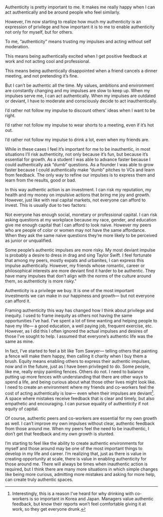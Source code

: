 Authenticity is pretty important to me. It makes me really happy when I can act authentically and be around people who feel similarly.

However, I’m now starting to realize how much my authenticity is an expression of privilege and how important it is to me to enable authenticity not only for myself, but for others. 

To me, “authenticity” means trusting my impulses and acting without self moderation. 

This means being authentically excited when I get positive feedback at work and not acting cool and professional.

This means being authentically disappointed when a friend cancels a dinner meeting, and not pretending it’s fine.

But I can’t be authentic all the time. My values, ambitions and environment are constantly changing and my impulses are slow to keep up. When my impulses serve me, I can act authentically. When my impulses are outdated or deviant, I have to moderate and consciously decide to act inauthentically. 

I’d rather not follow my impulse to discount others’ ideas when I want to be right.

I’d rather not follow my impulse to wear shorts to a meeting, even if it’s hot out.

I’d rather not follow my impulse to drink a lot, even when my friends are.

While in these cases I feel it’s important for me to be inauthentic, in most situations I’ll risk authenticity, not only because it’s fun, but because it’s essential for growth. As a student I was able to advance faster because I could authentically ask “dumb” questions. As a founder I was able to grow faster because I could authentically make “dumb” pitches to VCs and learn from feedback. The only way to refine our impulses is to express them and learn from the results, good or bad.

In this way authentic action is an investment. I can risk my reputation, my health and my money on impulsive actions that bring me joy and growth. However, just like with real capital markets, not everyone can afford to invest. This is usually due to two factors:

Not everyone has enough social, monetary or professional capital. I can risk asking questions at my workplace because my race, gender, and education give me enough capital that I can afford to look naive. However my peers who are people of color or women may not have the same affordance. When they ask the same naive questions they’re more likely to be perceived as junior or unqualified. 

Some people’s authentic impulses are more risky. My most deviant impulse is probably a desire to dress in drag and sing Taylor Swift. I feel fortunate that among my peers, mostly expats and urbanites, I can express this impulse authentically. However, my friends whose romantic, career or philosophical interests are more deviant find it harder to be authentic. They have many impulses that don’t align with the norms of the culture around them, so authenticity is more risky."

Authenticity is a privilege we buy. It is one of the most important investments we can make in our happiness and growth— but not everyone can afford it.

Framing authenticity this way has changed how I think about privilege and inequity. I used to frame inequity as others not having the same opportunities I’ve had. I've spent a lot of time wanting and helping people to have my life— a good education, a well paying job, frequent exercise, etc. However, as I did this I often ignored the actual impulses and desires of those I’ve sought to help. I assumed that everyone’s authentic life was the same as mine.

In fact, I’ve started to feel a bit like Tom Sawyer— telling others that painting a fence will make them happy, then calling it charity when I buy them a brush. Equity means enabling others to express their authentic impulses, now and in the future, just as I have been privileged to do. Some people, like me, really enjoy painting fences. Others do not. I need to balance putting up more fences with understanding that there are other ways to spend a life, and being curious about what those other lives might look like. I need to create an environment where my friends and co-workers feel the cost of acting authentically is low— even when their impulses are deviant[^1]. A space where mistakes receive feedback that is clear and timely, but also empathetic and encouraging. I can pursue equality of authenticity if not equity of capital.

Of course, authentic peers and co-workers are essential for my own growth as well. I can’t improve my own impulses without clear, authentic feedback from those around me. When my peers feel the need to be inauthentic, I don’t get that feedback and my own growth is stunted.

I’m starting to feel like the ability to create authentic environments for myself and those around may be one of the most important things to develop in my life and career. I’m realizing that, just as there is value in creating opportunity at scale, there is value in enabling authenticity for those around me. There will always be times when inauthentic action is required, but I think there are many more situations in which simple changes like being more curious, admitting more mistakes and asking for more help, can create truly authentic spaces.

[^1]: Interestingly, this is a reason I’ve heard for why drinking with co-workers is so important in Korea and Japan. Managers value authentic feedback, but know their reports won’t feel comfortable giving it at work, so they get everyone drunk.